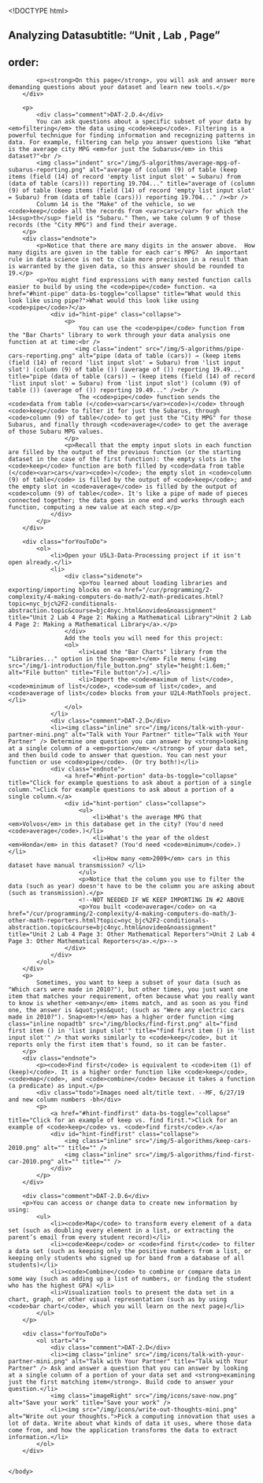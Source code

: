 <!DOCTYPE html>
<html lang="en">
    <head>
		<meta http-equiv="content-type" content="text/html; charset=utf-8" />
        <script type="text/javascript" src="/llab/loader.js"></script>
        <script type="text/javascript" src="/utilities/gifffer.min.js"></script>
        <script type="text/javascript">window.onload = function() {Gifffer();}</script>
        <link rel="stylesheet" type="text/css" href="/css/bjc-gifffer.css">
		<title>Unit 5 Lab 3: Turning Data into Information, Page 4</title>
    </head>

    <body>
        ## Analyzing Datasubtitle: "Unit , Lab , Page"
order:
---
        <div class="learn">
            <p><strong>On this page</strong>, you will ask and answer more demanding questions about your dataset and learn new tools.</p>
        </div>
        
        <p>
            <div class="comment">DAT-2.D.4</div>
            You can ask questions about a specific subset of your data by <em>filtering</em> the data using <code>keep</code>. Filtering is a powerful technique for finding information and recognizing patterns in data. For example, filtering can help you answer questions like "What is the average city MPG <em>for just the Subarus</em> in this dataset?"<br />
            <img class="indent" src="/img/5-algorithms/average-mpg-of-subarus-reporting.png" alt="average of (column (9) of table (keep items (field (14) of record 'empty list input slot' = Subaru) from (data of table (cars))) reporting 19.704..." title="average of (column (9) of table (keep items (field (14) of record 'empty list input slot' = Subaru) from (data of table (cars))) reporting 19.704..." /><br />
            Column 14 is the "Make" of the vehicle, so we <code>keep</code> all the records from <var>cars</var> for which the 14<sup>th</sup> field is "Subaru." Then, we take column 9 of those records (the "City MPG") and find their average.
        </p>
        <div class="endnote">
            <p>Notice that there are many digits in the answer above.  How many digits are given in the table for each car's MPG?  An important rule in data science is not to claim more precision in a result than is warranted by the given data, so this answer should be rounded to 19.</p>
            <p>You might find expressions with many nested function calls easier to build by using the <code>pipe</code> function. <a href="#hint-pipe" data-bs-toggle="collapse" title="What would this look like using pipe?">What would this look like using <code>pipe</code>?</a>
                <div id="hint-pipe" class="collapse">
                    <p>
                        You can use the <code>pipe</code> function from the "Bar Charts" library to work through your data analysis one function at at time:<br />
                       <img class="indent" src="/img/5-algorithms/pipe-cars-reporting.png" alt="pipe (data of table (cars)) → (keep items (field (14) of record 'list input slot' = Subaru) from 'list input slot') (column (9) of table ()) (average of ()) reporting 19.49..." title="pipe (data of table (cars)) → (keep items (field (14) of record 'list input slot' = Subaru) from 'list input slot') (column (9) of table ()) (average of ()) reporting 19.49..." /><br />
                        The <code>pipe</code> function sends the <code>data from table (</code><var>cars</var><code>)</code> through <code>keep</code> to filter it for just the Subarus, through <code>column (9) of table</code> to get just the "City MPG" for those Subarus, and finally through <code>average</code> to get the average of those Subaru MPG values.  
                    </p>
                    <p>Recall that the empty input slots in each function are filled by the output of the previous function (or the starting dataset in the case of the first function): the empty slots in the <code>keep</code> function are both filled by <code>data from table (</code><var>cars</var><code>)</code>; the empty slot in <code>column (9) of table</code> is filled by the output of <code>keep</code>; and the empty slot in <code>average</code> is filled by the output of <code>column (9) of table</code>. It's like a pipe of made of pieces connected together; the data goes in one end and works through each function, computing a new value at each step.</p>
                </div>
            </p>
        </div>

        <div class="forYouToDo">
			<ol>
				<li>Open your U5L3-Data-Processing project if it isn't open already.</li>
                <li>
                    <div class="sidenote">
                        <p>You learned about loading libraries and exporting/importing blocks on <a href="/cur/programming/2-complexity/4-making-computers-do-math/2-math-predicates.html?topic=nyc_bjc%2F2-conditionals-abstraction.topic&course=bjc4nyc.html&novideo&noassignment" title="Unit 2 Lab 4 Page 2: Making a Mathematical Library">Unit 2 Lab 4 Page 2: Making a Mathematical Library</a>.</p>
                    </div>
                    Add the tools you will need for this project:
                    <ol>
                        <li>Load the "Bar Charts" library from the "Libraries..." option in the Snap<em>!</em> File menu (<img src="/img/1-introduction/file_button.png" style="height:1.6em;" alt="File button" title="File button"/>).</li>
                        <li>Import the <code>maximum of list</code>, <code>minimum of list</code>, <code>sum of list</code>, and <code>average of list</code> blocks from your U2L4-MathTools project. </li>
                    </ol>
                </li>
                <div class="comment">DAT-2.D</div>
                <li><img class="inline" src="/img/icons/talk-with-your-partner-mini.png" alt="Talk with Your Partner" title="Talk with Your Partner" /> Determine one question you can answer by <strong>looking at a single column of a <em>portion</em> </strong> of your data set, and then build code to answer that question. You can nest your function or use <code>pipe</code>. (Or try both!)</li>
				<div class="endnote">
                    <a href="#hint-portion" data-bs-toggle="collapse" title="Click for example questions to ask about a portion of a single column.">Click for example questions to ask about a portion of a single column.</a>
                    <div id="hint-portion" class="collapse">
                        <ul>
                            <li>What's the average MPG that <em>Volvos</em> in this database get in the city? (You'd need <code>average</code>.)</li>
                            <li>What's the year of the oldest <em>Honda</em> in this dataset? (You'd need <code>minimum</code>.)</li>
                            <li>How many <em>2009</em> cars in this dataset have manual transmission? </li>
                        </ul>
                        <p>Notice that the column you use to filter the data (such as year) doesn't have to be the column you are asking about (such as transmission).</p>
                        <!--NOT NEEDED IF WE KEEP IMPORTING IN #2 ABOVE
                        <p>You built <code>average</code> on <a href="/cur/programming/2-complexity/4-making-computers-do-math/3-other-math-reporters.html?topic=nyc_bjc%2F2-conditionals-abstraction.topic&course=bjc4nyc.html&novideo&noassignment" title="Unit 2 Lab 4 Page 3: Other Mathematical Reporters">Unit 2 Lab 4 Page 3: Other Mathematical Reporters</a>.</p>-->
                    </div>
                </div>
			</ol>
		</div>
        <p>
            Sometimes, you want to keep a subset of your data (such as "Which cars were made in 2010?"), but other times, you just want one item that matches your requirement, often because what you really want to know is whether <em>any</em> items match, and as soon as you find one, the answer is &quot;yes&quot; (such as "Were any electric cars made in 2010?"). Snap<em>!</em> has a higher order function <img class="inline nopadtb" src="/img/blocks/find-first.png" alt="find first item () in 'list input slot'" title="find first item () in 'list input slot'" /> that works similarly to <code>keep</code>, but it reports only the first item that's found, so it can be faster. 
        </p>
        <div class="endnote">
            <p><code>Find first</code> is equivalent to <code>item (1) of (keep)</code>. It is a higher order function like <code>keep</code>, <code>map</code>, and <code>combine</code> because it takes a function (a predicate) as input.</p>
            <div class="todo">Images need alt/title text. --MF, 6/27/19  and new column numbers -bh</div>
            <p>
                <a href="#hint-findfirst" data-bs-toggle="collapse" title="Click for an example of keep vs. find first.">Click for an example of <code>keep</code> vs. <code>find first</code>.</a>
                <div id="hint-findfirst" class="collapse">
                    <img class="inline" src="/img/5-algorithms/keep-cars-2010.png" alt="" title="" />
                    <img class="inline" src="/img/5-algorithms/find-first-car-2010.png" alt="" title="" />
                </div>
            </p>
        </div>
    
        <div class="comment">DAT-2.D.6</div>
        <p>You can access or change data to create new information by using:
            <ul>
                <li><code>Map</code> to transform every element of a data set (such as doubling every element in a list, or extracting the parent’s email from every student record)</li>
                <li><code>Keep</code> or <code>find first</code> to filter a data set (such as keeping only the positive numbers from a list, or keeping only students who signed up for band from a database of all  students)</li>
                <li><code>Combine</code> to combine or compare data in some way (such as adding up a list of numbers, or finding the student who has the highest GPA) </li>
                <li>Visualization tools to present the data set in a chart, graph, or other visual representation (such as by using <code>bar chart</code>, which you will learn on the next page)</li>
            </ul>
        </p>
            
        <div class="forYouToDo">
            <ol start="4">
                <div class="comment">DAT-2.D</div>
                <li><img class="inline" src="/img/icons/talk-with-your-partner-mini.png" alt="Talk with Your Partner" title="Talk with Your Partner" /> Ask and answer a question that you can answer by looking at a single column of a portion of your data set and <strong>examining just the first matching item</strong>. Build code to answer your question.</li>
                <img class="imageRight" src="/img/icons/save-now.png" alt="Save your work" title="Save your work" />
                <li><img src="/img/icons/write-out-thoughts-mini.png" alt="Write out your thoughts.">Pick a computing innovation that uses a lot of data. Write about what kinds of data it uses, where those data come from, and how the application transforms the data to extract information.</li>
            </ol>
		</div>

        
    </body>
</html>
